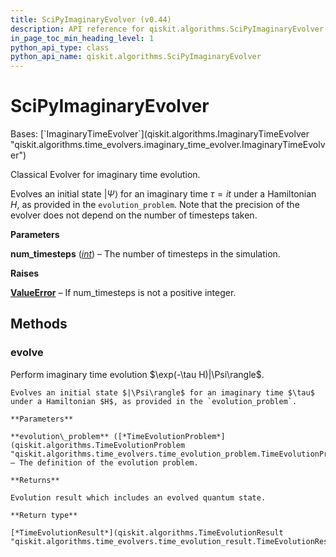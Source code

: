 ```yaml
---
title: SciPyImaginaryEvolver (v0.44)
description: API reference for qiskit.algorithms.SciPyImaginaryEvolver in qiskit v0.44
in_page_toc_min_heading_level: 1
python_api_type: class
python_api_name: qiskit.algorithms.SciPyImaginaryEvolver
---
```


# SciPyImaginaryEvolver

<Class id="qiskit.algorithms.SciPyImaginaryEvolver" isDedicatedPage={true} github="https://github.com/qiskit/qiskit/tree/stable/0.25/qiskit/algorithms/time_evolvers/classical_methods/scipy_imaginary_evolver.py" signature="qiskit.algorithms.SciPyImaginaryEvolver(num_timesteps)" modifiers="class">
  Bases: [`ImaginaryTimeEvolver`](qiskit.algorithms.ImaginaryTimeEvolver "qiskit.algorithms.time_evolvers.imaginary_time_evolver.ImaginaryTimeEvolver")

  Classical Evolver for imaginary time evolution.

  Evolves an initial state $|\Psi\rangle$ for an imaginary time $\tau = it$ under a Hamiltonian $H$, as provided in the `evolution_problem`. Note that the precision of the evolver does not depend on the number of timesteps taken.

  **Parameters**

  **num\_timesteps** ([*int*](https://docs.python.org/3/library/functions.html#int "(in Python v3.12)")) – The number of timesteps in the simulation.

  **Raises**

  [**ValueError**](https://docs.python.org/3/library/exceptions.html#ValueError "(in Python v3.12)") – If num\_timesteps is not a positive integer.

  ## Methods

  ### evolve

  <Function id="qiskit.algorithms.SciPyImaginaryEvolver.evolve" signature="evolve(evolution_problem)">
    Perform imaginary time evolution $\exp(-\tau H)|\Psi\rangle$.

    Evolves an initial state $|\Psi\rangle$ for an imaginary time $\tau$ under a Hamiltonian $H$, as provided in the `evolution_problem`.

    **Parameters**

    **evolution\_problem** ([*TimeEvolutionProblem*](qiskit.algorithms.TimeEvolutionProblem "qiskit.algorithms.time_evolvers.time_evolution_problem.TimeEvolutionProblem")) – The definition of the evolution problem.

    **Returns**

    Evolution result which includes an evolved quantum state.

    **Return type**

    [*TimeEvolutionResult*](qiskit.algorithms.TimeEvolutionResult "qiskit.algorithms.time_evolvers.time_evolution_result.TimeEvolutionResult")
  </Function>
</Class>

